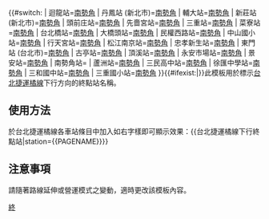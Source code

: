 {{#switch:{{{station}}}
| 迴龍站=[[南勢角站|南勢角]]
| 丹鳳站 (新北市)=[[南勢角站|南勢角]]
| 輔大站=[[南勢角站|南勢角]]
| 新莊站 (新北市)=[[南勢角站|南勢角]]
| 頭前庄站=[[南勢角站|南勢角]]
| 先嗇宮站=[[南勢角站|南勢角]]
| 三重站=[[南勢角站|南勢角]]
| 菜寮站=[[南勢角站|南勢角]]
| 台北橋站=[[南勢角站|南勢角]]
| 大橋頭站=[[南勢角站|南勢角]]
| 民權西路站=[[南勢角站|南勢角]]
| 中山國小站=[[南勢角站|南勢角]]
| 行天宮站=[[南勢角站|南勢角]]
| 松江南京站=[[南勢角站|南勢角]]
| 忠孝新生站=[[南勢角站|南勢角]]
| 東門站 (台北市)=[[南勢角站|南勢角]]
| 古亭站=[[南勢角站|南勢角]]
| 頂溪站=[[南勢角站|南勢角]]
| 永安市場站=[[南勢角站|南勢角]]
| 景安站=[[南勢角站|南勢角]]
| 南勢角站=
| 蘆洲站=[[南勢角站|南勢角]]
| 三民高中站=[[南勢角站|南勢角]]
| 徐匯中學站=[[南勢角站|南勢角]]
| 三和國中站=[[南勢角站|南勢角]]
| 三重國小站=[[南勢角站|南勢角]]
}}{{#ifexist:{{{station}}}|}}<noinclude>此模板用於標示[[台北捷運]][[中和新蘆線|橘線]]下行方向的終點站名稱。
==使用方法==
於台北捷運橘線各車站條目中加入如右字樣即可顯示效果：<nowiki>{{台北捷運橘線下行終點站|station={{PAGENAME}}}}</nowiki>
==注意事項==
請隨著路線延伸或營運模式之變動，適時更改該模板內容。
[[Category:台北捷運模板|終]]</noinclude>